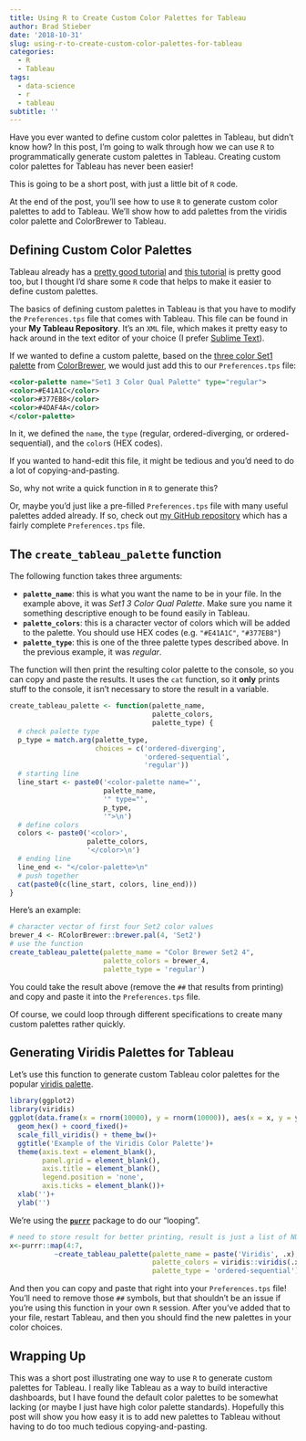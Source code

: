 ```yaml
---
title: Using R to Create Custom Color Palettes for Tableau
author: Brad Stieber
date: '2018-10-31'
slug: using-r-to-create-custom-color-palettes-for-tableau
categories:
  - R
  - Tableau
tags:
  - data-science
  - r
  - tableau
subtitle: ''
---
```



Have you ever wanted to define custom color palettes in Tableau, but didn't know how? In this post, I'm going to walk through how we can use `R` to programmatically generate custom palettes in Tableau. Creating custom color palettes for Tableau has never been easier!

This is going to be a short post, with just a little bit of `R` code. 

At the end of the post, you'll see how to use `R` to generate custom color palettes to add to Tableau. We'll show how to add palettes from the viridis color palette and ColorBrewer to Tableau.

## Defining Custom Color Palettes

Tableau already has a [pretty good tutorial](https://onlinehelp.tableau.com/current/pro/desktop/en-us/formatting_create_custom_colors.htm) and [this tutorial](http://www.tableauexpert.co.in/2015/11/how-to-create-custom-color-palette-in.html) is pretty good too, but I thought I'd share some `R` code that helps to make it easier to define custom palettes. 

The basics of defining custom palettes in Tableau is that you have to modify the `Preferences.tps` file that comes with Tableau. This file can be found in your __My Tableau Repository__. It's an `XML` file, which makes it pretty easy to hack around in the text editor of your choice (I prefer [Sublime Text](https://www.sublimetext.com/)).

If we wanted to define a custom palette, based on the [three color Set1 palette](http://colorbrewer2.org/#type=qualitative&scheme=Set1&n=3) from [ColorBrewer](http://colorbrewer2.org), we would just add this to our `Preferences.tps` file:

```xml
<color-palette name="Set1 3 Color Qual Palette" type="regular">
<color>#E41A1C</color>
<color>#377EB8</color>
<color>#4DAF4A</color>
</color-palette>
```

In it, we defined the `name`, the `type` (regular, ordered-diverging, or ordered-sequential), and the `color`s (HEX codes).

If you wanted to hand-edit this file, it might be tedious and you'd need to do a lot of copying-and-pasting.

So, why not write a quick function in `R` to generate this?

Or, maybe you'd just like a pre-filled `Preferences.tps` file with many useful palettes added already. If so, check out [my GitHub repository](https://github.com/bgstieber/files_for_blog/blob/master/custom-tableau-color-palette/Preferences.tps) which has a fairly complete `Preferences.tps` file.

## The `create_tableau_palette` function

The following function takes three arguments:

  - __`palette_name`__: this is what you want the name to be in your file. In the example above, it was _Set1 3 Color Qual Palette_. Make sure you name it something descriptive enough to be found easily in Tableau.
  - __`palette_colors`__: this is a character vector of colors which will be added to the palette. You should use HEX codes (e.g. `"#E41A1C"`, `"#377EB8"`)
  - __`palette_type`__: this is one of the three palette types described above. In the previous example, it was _regular_.
  
The function will then print the resulting color palette to the console, so you can copy and paste the results. It uses the `cat` function, so it __only__ prints stuff to the console, it isn't necessary to store the result in a variable.

```r
create_tableau_palette <- function(palette_name,
                                   palette_colors,
                                   palette_type) {
  # check palette type
  p_type = match.arg(palette_type,
                     choices = c('ordered-diverging',
                                 'ordered-sequential',
                                 'regular'))
  # starting line
  line_start <- paste0('<color-palette name="',
                       palette_name,
                       '" type="',
                       p_type,
                       '">\n')
  # define colors
  colors <- paste0('<color>',
                   palette_colors,
                   '</color>\n')
  # ending line
  line_end <- "</color-palette>\n"
  # push together
  cat(paste0(c(line_start, colors, line_end)))
}

```

Here's an example:

```r
# character vector of first four Set2 color values
brewer_4 <- RColorBrewer::brewer.pal(4, 'Set2')
# use the function
create_tableau_palette(palette_name = "Color Brewer Set2 4",
                       palette_colors = brewer_4,
                       palette_type = 'regular')
```

You could take the result above (remove the `##` that results from printing) and copy and paste it into the `Preferences.tps` file.

Of course, we could loop through different specifications to create many custom palettes rather quickly.

## Generating Viridis Palettes for Tableau

Let's use this function to generate custom Tableau color palettes for the popular [viridis palette](https://cran.r-project.org/web/packages/viridis/vignettes/intro-to-viridis.html). 

```r
library(ggplot2)
library(viridis)
ggplot(data.frame(x = rnorm(10000), y = rnorm(10000)), aes(x = x, y = y)) +
  geom_hex() + coord_fixed()+
  scale_fill_viridis() + theme_bw()+
  ggtitle('Example of the Viridis Color Palette')+
  theme(axis.text = element_blank(),
        panel.grid = element_blank(),
        axis.title = element_blank(),
        legend.position = 'none',
        axis.ticks = element_blank())+
  xlab('')+
  ylab('')
```

We're using the [__`purrr`__](https://purrr.tidyverse.org/) package to do our "looping".

```r
# need to store result for better printing, result is just a list of NULL
x<-purrr::map(4:7,
           ~create_tableau_palette(palette_name = paste('Viridis', .x),
                                   palette_colors = viridis::viridis(.x),
                                   palette_type = 'ordered-sequential'))
```


And then you can copy and paste that right into your `Preferences.tps` file! You'll need to remove those `##` symbols, but that shouldn't be an issue if you're using this function in your own `R` session. After you've added that to your file, restart Tableau, and then you should find the new palettes in your color choices.

## Wrapping Up

This was a short post illustrating one way to use `R` to generate custom palettes for Tableau. I really like Tableau as a way to build interactive dashboards, but I have found the default color palettes to be somewhat lacking (or maybe I just have high color palette standards). Hopefully this post will show you how easy it is to add new palettes to Tableau without having to do too much tedious copying-and-pasting.





